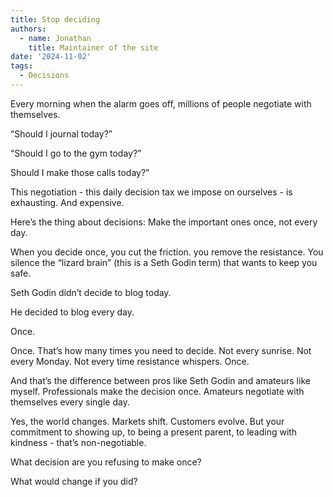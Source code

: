 ```yaml
---
title: Stop deciding
authors:
  - name: Jonathan
    title: Maintainer of the site
date: '2024-11-02'
tags:
  - Decisions
---
```


Every morning when the alarm goes off, millions of people negotiate with themselves.

“Should I journal today?”

“Should I go to the gym today?”

Should I make those calls today?”

This negotiation - this daily decision tax we impose on ourselves - is exhausting. And expensive.

Here’s the thing about decisions: Make the important ones once, not every day.

When you decide once, you cut the friction. you remove the resistance. You silence the “lizard brain” (this is a Seth Godin term) that wants to keep you safe.

Seth Godin didn’t decide to blog today.

He decided to blog every day.

Once.

Once. That’s how many times you need to decide. Not every sunrise. Not every Monday. Not every time resistance whispers. Once.

And that’s the difference between pros like Seth Godin and amateurs like myself. Professionals make the decision once. Amateurs negotiate with themselves every single day.

Yes, the world changes. Markets shift. Customers evolve. But your commitment to showing up, to being a present parent, to leading with kindness - that’s non-negotiable.

What decision are you refusing to make once?

What would change if you did?

